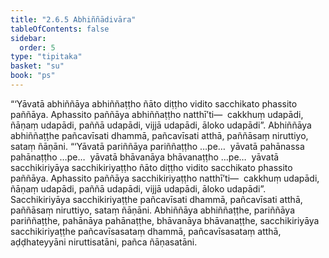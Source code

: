 ```yaml
---
title: "2.6.5 Abhiññādivāra"
tableOfContents: false
sidebar:
  order: 5
type: "tipitaka"
basket: "su"
book: "ps"
---
```



<DynamicBreadcrumb />

<Division number="34" book="ps" bookNo="26" page="39">

<Paragraph number="1606" book="ps">
“‘Yāvatā abhiññāya abhiññaṭṭho ñāto diṭṭho vidito sacchikato phassito paññāya. Aphassito paññāya abhiññaṭṭho natthī’ti—  cakkhuṃ udapādi, ñāṇaṃ udapādi, paññā udapādi, vijjā udapādi, āloko udapādi”. Abhiññāya abhiññaṭṭhe pañcavīsati dhammā, pañcavīsati atthā, paññāsaṃ niruttiyo, sataṃ ñāṇāni.
</Paragraph>

<Paragraph number="1607" book="ps">
“‘Yāvatā pariññāya pariññaṭṭho …pe…  yāvatā pahānassa pahānaṭṭho …pe…  yāvatā bhāvanāya bhāvanaṭṭho …pe…  yāvatā sacchikiriyāya sacchikiriyaṭṭho ñāto diṭṭho vidito sacchikato phassito paññāya. Aphassito paññāya sacchikiriyaṭṭho natthī’ti—  cakkhuṃ udapādi, ñāṇaṃ udapādi, paññā udapādi, vijjā udapādi, āloko udapādi”. Sacchikiriyāya sacchikiriyaṭṭhe pañcavīsati dhammā, pañcavīsati atthā, paññāsaṃ niruttiyo, sataṃ ñāṇāni.
</Paragraph>

<Paragraph number="1608" book="ps">
Abhiññāya abhiññaṭṭhe, pariññāya pariññaṭṭhe, pahānāya pahānaṭṭhe, bhāvanāya bhāvanaṭṭhe, sacchikiriyāya sacchikiriyaṭṭhe pañcavīsasataṃ dhammā, pañcavīsasataṃ atthā, aḍḍhateyyāni niruttisatāni, pañca ñāṇasatāni.
</Paragraph>
</Division>